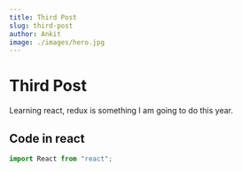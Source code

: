 ```yaml
---
title: Third Post
slug: third-post
author: Ankit
image: ./images/hero.jpg
---
```


# Third Post

Learning react, redux is something I am going to do this year.

## Code in react

```js
import React from "react";
```
